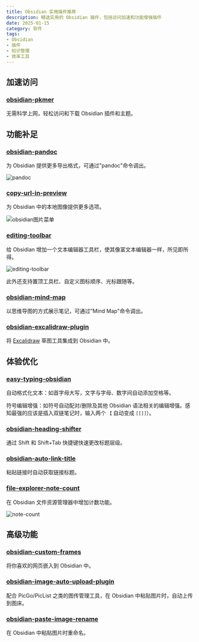 ```yaml
---
title: Obsidian 实用插件推荐
description: 精选实用的 Obsidian 插件，包括访问加速和功能增强插件
date: 2025-01-15
category: 软件
tags:
- Obsidian
- 插件
- 知识管理
- 效率工具
---
```


## 加速访问

### [obsidian-pkmer](https://pkmer.cn/products/market/)

无需科学上网，轻松访问和下载 Obsidian 插件和主题。

## 功能补足

### [obsidian-pandoc](https://github.com/OliverBalfour/obsidian-pandoc)

为 Obsidian 提供更多导出格式，可通过"pandoc"命令调出。

![pandoc](https://img.dava.cc/img/pandoc.png)

### [copy-url-in-preview](https://github.com/NomarCub/obsidian-copy-url-in-preview)

为 Obsidian 中的本地图像提供更多选项。

![obsidian图片菜单](https://img.dava.cc/img/obsidian图片菜单.png)

### [editing-toolbar](https://github.com/PKM-er/obsidian-editing-toolbar)

给 Obsidian 增加一个文本编辑器工具栏，使其像富文本编辑器一样，所见即所得。

![editing-toolbar](https://img.dava.cc/img/editing-toolbar.png)

此外还支持置顶工具栏、自定义图标顺序、光标跟随等。

### [obsidian-mind-map](https://github.com/lynchjames/obsidian-mind-map)

以思维导图的方式展示笔记，可通过"Mind Map"命令调出。

### [obsidian-excalidraw-plugin](https://github.com/zsviczian/obsidian-excalidraw-plugin)

将 [Excalidraw](https://excalidraw.com/) 草图工具集成到 Obsidian 中。

## 体验优化

### [easy-typing-obsidian](https://github.com/Yaozhuwa/easy-typing-obsidian)

自动格式化文本：如首字母大写，文字与字母、数字间自动添加空格等。

符号编辑增强：如符号自动配对/删除及其他 Obsidian 语法相关的编辑增强。感知最强的应该是插入双链笔记时，输入两个 `【` 自动变成 `[[]]`）。

### [obsidian-heading-shifter](https://github.com/k4a-l/obsidian-heading-shifter)

通过 Shift 和 Shift+Tab 快捷键快速更改标题层级。

### [obsidian-auto-link-title](https://github.com/zolrath/obsidian-auto-link-title)

粘贴链接时自动获取链接标题。

### [file-explorer-note-count](https://github.com/ozntel/file-explorer-note-count)

在 Obsidian 文件资源管理器中增加计数功能。

![note-count](https://img.dava.cc/img/note-count.png)

## 高级功能

### [obsidian-custom-frames](https://github.com/Ellpeck/ObsidianCustomFrames)

将你喜欢的网页嵌入到 Obsidian 中。

### [obsidian-image-auto-upload-plugin](https://github.com/eust-w/obsidian-image-auto-upload)

配合 PicGo/PicList 之类的图传管理工具，在 Obsidian 中粘贴图片时，自动上传到图床。

### [obsidian-paste-image-rename](https://github.com/reorx/obsidian-paste-image-rename)

在 Obsidian 中粘贴图片时重命名。